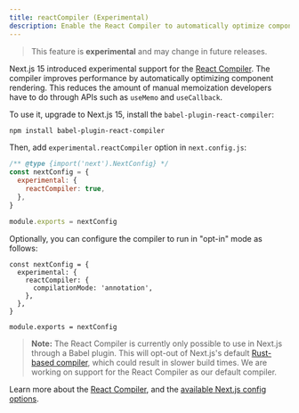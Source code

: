 ```yaml
---
title: reactCompiler (Experimental)
description: Enable the React Compiler to automatically optimize component rendering.
---
```


> This feature is **experimental** and may change in future releases.

Next.js 15 introduced experimental support for the [React Compiler](https://react.dev/learn/react-compiler). The compiler improves performance by automatically optimizing component rendering. This reduces the amount of manual memoization developers have to do through APIs such as `useMemo` and `useCallback`.

To use it, upgrade to Next.js 15, install the `babel-plugin-react-compiler`:

```bash filename="Terminal"
npm install babel-plugin-react-compiler
```

Then, add `experimental.reactCompiler` option in `next.config.js`:

```js filename="next.config.js"
/** @type {import('next').NextConfig} */
const nextConfig = {
  experimental: {
    reactCompiler: true,
  },
}

module.exports = nextConfig
```

Optionally, you can configure the compiler to run in "opt-in" mode as follows:

```tsx filename="next.config.ts"
const nextConfig = {
  experimental: {
    reactCompiler: {
      compilationMode: 'annotation',
    },
  },
}

module.exports = nextConfig
```

> **Note:** The React Compiler is currently only possible to use in Next.js through a Babel plugin. This will opt-out of Next.js's default [Rust-based compiler](/docs/architecture/nextjs-compiler), which could result in slower build times. We are working on support for the React Compiler as our default compiler.

Learn more about the [React Compiler](https://react.dev/learn/react-compiler), and the [available Next.js config options](https://react.dev/learn/react-compiler#usage-with-nextjs).
